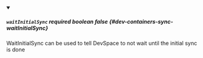 
<details className="config-field" data-expandable="false" open>
<summary>

##### `waitInitialSync` <span class="config-field-required" data-required="false">required</span> <span class="config-field-type">boolean</span> <span class="config-field-default">false</span> <span class="config-field-enum"></span> {#dev-containers-sync-waitInitialSync}

WaitInitialSync can be used to tell DevSpace to not wait until the initial sync is done

</summary>



</details>
